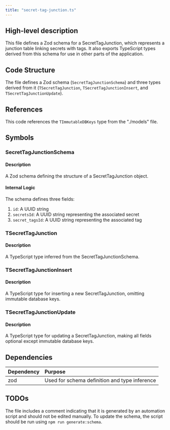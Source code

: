 ```yaml
---
title: "secret-tag-junction.ts"
---
```


## High-level description
This file defines a Zod schema for a SecretTagJunction, which represents a junction table linking secrets with tags. It also exports TypeScript types derived from this schema for use in other parts of the application.

## Code Structure
The file defines a Zod schema (`SecretTagJunctionSchema`) and three types derived from it (`TSecretTagJunction`, `TSecretTagJunctionInsert`, and `TSecretTagJunctionUpdate`).

## References
This code references the `TImmutableDBKeys` type from the "./models" file.

## Symbols

### SecretTagJunctionSchema
#### Description
A Zod schema defining the structure of a SecretTagJunction object.

#### Internal Logic
The schema defines three fields:
1. `id`: A UUID string
2. `secretsId`: A UUID string representing the associated secret
3. `secret_tagsId`: A UUID string representing the associated tag

### TSecretTagJunction
#### Description
A TypeScript type inferred from the SecretTagJunctionSchema.

### TSecretTagJunctionInsert
#### Description
A TypeScript type for inserting a new SecretTagJunction, omitting immutable database keys.

### TSecretTagJunctionUpdate
#### Description
A TypeScript type for updating a SecretTagJunction, making all fields optional except immutable database keys.

## Dependencies
| Dependency | Purpose |
|:-----------|:--------|
| zod | Used for schema definition and type inference |

## TODOs
The file includes a comment indicating that it is generated by an automation script and should not be edited manually. To update the schema, the script should be run using `npm run generate:schema`.